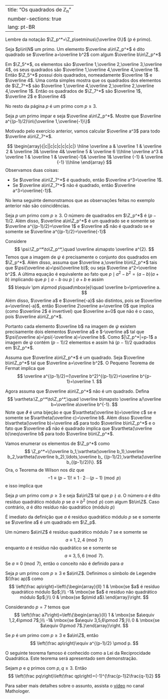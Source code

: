 

---
title: "Os quadrados de ℤ<sub>n</sub>"
number-sections: true
lang: pt-BR
---

Lembre da notação $\Z_p^*=\Z_p\setminus\{\overline 0\}$ ($p$ é primo).

:::{#def-}
Seja $p\in\N$ um primo. Um elemento $\overline a\in\Z_p^*$ é dito quadrado se $\overline a=\overline b^2$ com algum $\overline b\in\Z_p^*$
:::


:::{#exm-}
Em $\Z_5^*$, os elementos são $\overline 1,\overline 2,\overline 3,\overline 4$, os seus quadrados são $\overline 1,\overline 4,\overline 4,\overline 1$. Então $\Z_5^*$ possui dois quadrados, nomeadamente $\overline 1$ e $\overline 4$.  Uma conta simples mostra que os quadrados dos elementos de $\Z_7^*$ são $\overline 1,\overline 4,\overline 2,\overline 2,\overline 4,\overline 1$. Então os quadrados de $\Z_7^*$ são $\overline 1$, $\overline 2$ e $\overline 4$
:::

No resto da página $p$ é um primo com $p\geq 3$.

:::{#exr-}
Seja $p$ um primo ímpar e seja $\overline a\in\Z_p^*$. Mostre que $\overline a^{(p-1)/2}\in\{\overline 1,\overline{-1}\}$
:::


:::{#exm-}
Motivado pelo exercício anterior, vamos calcular $\overline a^3$ para todo $\overline a\in\Z_7^*$.

$$
\begin{array}{|c||c|c|c|c|c|c|}
\hline
\overline a & \overline 1 & \overline 2 & \overline 3& \overline 4& \overline 5 & \overline 6 \\\hline
\overline a^3 & \overline 1 & \overline 1 & \overline{-1}& \overline 1& \overline {-1} & \overline {-1} \\\hline
\end{array}
$$
Observamos duas coisas:


-  Se $\overline a\in\Z_7^*$ é quadrado, então $\overline a^3=\overline 1$.
-  Se $\overline a\in\Z_7^*$ não é quadrado, então $\overline a^3=\overline{-1}$.

:::

No lema seguinte demonstramos que as observações feitas no exemplo anterior não são coincidências.

:::{#lem-}
Seja $p$ um primo com $p\geq 3$. O número de quadrados em $\Z_p^*$ é $(p-1)/2$. Além disso, $\overline a\in\Z_p^*$ é um quadrado se e somente se $\overline a^{(p-1)/2}=\overline 1$ e $\overline a$ não é quadrado se e somente se $\overline a^{(p-1)/2}=\overline{-1}$
:::


:::{.proof}
Considere
$$
\psi:\Z_p^*\to\Z_p^*,\quad \overline a\mapsto \overline a^{2}.
$$
Temos que a imagem de $\psi$ é precisamente o conjunto dos quadrados em $\Z_p^*$. Além disso, assuma que $\overline a,\overline b\in\Z_p^*$ tais que $\psi(\overline a)=\psi(\overline b)$; ou seja $\overline a^2=\overline b^2$. A última equação é equivalente ao fato que $p\mid a^2-b^2=(a-b)(a+b)$ implicando que $p\mid a-b$ ou $p\mid a+b$ e assim
$$
b\equiv \pm a\pmod p\quad\mbox{e}\quad \overline b=\pm\overline a.
$$
Além disso, $\overline a$ e $\overline{-a}$ são distintos, pois se $\overline a=\overline{-a}$, então $\overline 2\overline a=\overline 0$ que implica (como $\overline 2$ é invertível) que $\overline a=0$ que não é o caso, pois $\overline a\in\Z_p^*$.

Portanto cada elemento $\overline b$ na imagem de $\psi$ existem precisamente dois elementos $\overline a$ e $-\overline a$ tal que $\psi(\overline a)=\psi(-\overline a)=\overline b$. Como $|\Z_p^*|=p-1$ a imagem de $\psi$ contém $(p-1)/2$ elementos e assim há $(p-1)/2$ quadrados em $\Z_p^*$.

Assuma que $\overline a\in\Z_p^*$ é um quadrado. Seja $\overline b\in\Z_p^*$ tal que $\overline a=\overline b^2$. O Pequeno Teorema de Fermat implica que
$$
\overline a^{(p-1)/2}=(\overline b^2)^{(p-1)/2}=\overline b^{p-1}=\overline 1.
$$

Agora assuma que $\overline a\in\Z_p^*$ não é um quadrado. Defina
$$
\vartheta:\Z_p^*\to\Z_p^*,\quad \overline b\mapsto \overline a/\overline b=\overline a\overline b^{-1}.
$$
Note que $\vartheta$ é uma bijeção e que $\vartheta(\overline b)=\overline c$ se e somente se $\vartheta(\overline c)=\overline b$. Além disso $\overline b\vartheta(\overline b)=\overline a$ para todo $\overline b\in\Z_p^*$ e o fato que $\overline a$ não é quadrado implica que $\vartheta(\overline b)\neq\overline b$ para todo $\overline b\in\Z_p^*$.

Vamos enumerar os elementos de $\Z_p^*$ como
$$
\Z_p^*=\{\overline b_1,\vartheta(\overline b_1),\overline b_2,\vartheta(\overline b_2),\ldots,\overline b_
{(p-1)/2},\vartheta(\overline b_{(p-1)/2})\}.
$$
Ora, o Teorema de Wilson nos diz que
$$
-1\equiv (p-1)!\equiv 1\cdot 2\cdots (p-1)\pmod p
$$
e isso implica que
\begin{align*}
\overline{-1}&= \overline 1\cdot \overline 2\cdots \overline{p-1}\\&=(\overline b_1\vartheta(\overline b_1))(\overline b_2\vartheta(\overline b_2))\cdots(\overline b_{(p-1)/2}\vartheta(\overline b_{(p-1)/2}))\\&=\overline a^{(p-1)/2}.
\end{align*}

:::


:::{#def-}
Seja $p$ um primo com $p\geq 3$ e seja $a\in\Z$ tal que $p \nmid a$. O número $a$ é dito resíduo quadrático módulo $p$ se $a\equiv b^2\pmod p$ com algum $b\in\Z$. Caso contrário, $a$ é dito resíduo não quadrático (módulo $p$)
:::

É imediato da definição que $a$ é resíduo quadrático módulo $p$ se e somente se $\overline a$ é um quadrado em $\Z_p$.

:::{#exm-}
Um número $a\in\Z$ é resíduo quadrático módulo $7$ se e somente se
$$
a\equiv 1,2,4\pmod 7
$$
enquanto $a$ é resíduo não quadrático se e somente se
$$
a\equiv 3,5,6\pmod 7.
$$
Se $a\equiv 0\pmod 7$, então o conceito não é definido para $a$
:::


:::{#def-}
Seja $p$ um primo com $p\geq 3$ e $a\in\Z$. Definimos o símbolo de Legendre $(\frac ap)$ como
$$
\left(\frac ap\right)=\left\{\begin{array}{ll} 1 & \mbox{se $a$ é resíduo quadrático módulo $p$;}\\
-1& \mbox{se $a$ é resíduo não quadrático módulo $p$;}\\
0 & \mbox{se $p\mid a$}.\end{array}\right.
$$
:::


:::{#exm-}
Considerando $p=7$ temos que
$$
\left(\frac a7\right)=\left\{\begin{array}{ll} 1 & \mbox{se $a\equiv 1,2,4\pmod 7$;}\\
-1& \mbox{se $a\equiv 3,5,6\pmod 7$;}\\
0 & \mbox{se $a\equiv 0\pmod 7$.}\end{array}\right.
$$
:::


:::{#thm-}
Se $p$ é um primo com $p\geq 3$ e $a\in\Z$, então
$$
\left(\frac ap\right)\equiv a^{(p-1)/2} \pmod p.
$$
:::

O seguinte teorema famoso é conhecido como a Lei da Reciprocidade Quadrática. Este teorema será apresentado sem demonstração.

:::{#thm-}
Sejam $p$ e $q$ primos com $p,q\geq 3$. Então
$$
\left(\frac pq\right)\left(\frac qp\right)=(-1)^{\frac{p-1}2\frac{q-1}2}
$$
:::

Para saber mais detalhes sobre o assunto, assista o <a href="https://youtu.be/X63MWZIN3gM">vídeo</a> no canal Mathologer.
